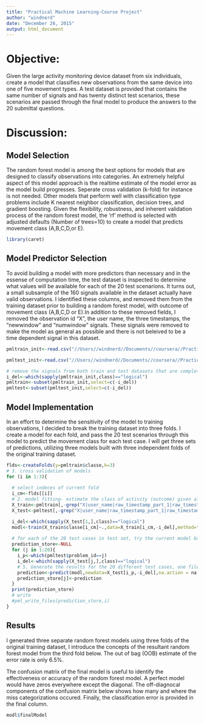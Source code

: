 ```yaml
---
title: "Practical Machine Learning-Course Project"
author: "windnerd"
date: "December 26, 2015"
output: html_document
---
```


# Objective: 
Given the large activity monitoring device dataset from six individuals, create a model that classifies new observations from the same device into one of five movement types. A test dataset is provided that contains the same number of signals and has twenty distinct test scenarios, these scenarios are passed through the final model to produce the answers to the 20 submittal questions.

# Discussion: 
## Model Selection
The random forest model is among the best options for models that are designed to classify observations into categories. An extremely helpful aspect of this model approach is the realtime estimate of the model error as the model build progresses. Seperate cross validation (k-fold) for instance is not needed. Other models that perform well with classification type problems include K nearest neighbor classification, decision trees, and gradient boosting. Given the flexibility, robustness, and inherent validation process of the random forest model, the 'rf' method is selected with adjusted defaults (Number of trees=10) to create a model that predicts movement class (A,B,C,D,or E).

```r
library(caret)
```

## Model Predictor Selection
To avoid building a model with more predictors than necessary and in the essense of computation time, the test dataset is inspected to determine what values will be available for each of the 20 test scenarions. It turns out, a small subsample of the 160 signals available in the dataset actually have valid observations. I identified these columns, and removed them from the training dataset prior to building a random forest model, with outcome of movement class (A,B,C,D or E).In addition to these removed fields, I removed the observation id "X", the user name, the three timestamps, the "newwindow" and "numwindow" signals. These signals were removed to make the model as general as possible and there is not beleived to be a time dependent signal in this dataset.

```r
pmltrain_init<-read.csv("//Users//windnerd//Documents//coursera//Practical Machine Learning//course project//pml-training.csv", header = TRUE, sep = ",",na.strings=c("NA","#DIV/0!"," "))

pmltest_init<-read.csv("//Users//windnerd//Documents//coursera//Practical Machine Learning//course project//pml-testing.csv", header = TRUE, sep = ",",na.strings=c("NA","#DIV/0!"," "))

# remove the signals from both train and test datasets that are completly empty in train set
i_del<-which(sapply(pmltrain_init,class)=="logical")
pmltrain<-subset(pmltrain_init,select=c(-i_del))
pmltest<-subset(pmltest_init,select=c(-i_del))
```


## Model Implementation
In an effort to determine the sensitivity of the model to training observations, I decided to break the training dataset into three folds. I create a model for each fold, and pass the 20 test scenarios through this model to predict the movement class for each test case. I will get three sets of predictions, utilizing three models built with three independent folds of the original training dataset.

```r
flds<-createFolds(y=pmltrain$classe,k=3)
# 3. cross validation of models
for (i in 1:3){
  
  # select indeces of current fold
  i_cm<-flds[[i]]
  # 2. model fitting- estimate the class of activity (outcome) given all other predictors 
  X_train<-pmltrain[,-grep("X|user_name|raw_timestamp_part_1|raw_timestamp_part_2|cvtd_timestamp|new_window|num_window",colnames(pmltrain))]
  X_test<-pmltest[,-grep("X|user_name|raw_timestamp_part_1|raw_timestamp_part_2|cvtd_timestamp|new_window|num_window|problem_id",colnames(pmltest))]

  i_del<-which(sapply(X_test[1,],class)=="logical")
  modl<-train(X_train$classe[i_cm]~.,data=X_train[i_cm,-i_del],method="rf",prox=TRUE,na.action = na.omit,ntree=10)
  
  # for each of the 20 test cases in test set, try the current model based on fold 1
  prediction_store<-NULL
  for (j in 1:20){
    i_p<-which(pmltest$problem_id==j)
    i_del<-which(sapply(X_test[j,],class)=="logical")
    # 5. Generate the results for the 20 different test cases, one file per test case with letter of classification
    prediction<-predict(modl,newdata=X_test[i_p,-i_del],na.action = na.omit)
    prediction_store[j]<-prediction
  }
  print(prediction_store)
  # write
  #pml_write_files(prediction_store,i)
}
```


## Results
I generated three separate random forest models using three folds of the original training dataset, I introduce the concepts of the resultant random forest model from the third fold below. The out of bag (OOB) estimate of the error rate is only 6.5%.

The confusion matrix of the final model is useful to identify the effectiveness or accuracy of the random forest model. A perfect model would have zeros everywhere except the diagonal. The off-diagnocal components of the confusion matrix below shows how many and where the miss categorizations occured. Finally, the classification error is provided in the final column.

```r
modl$finalModel
```
